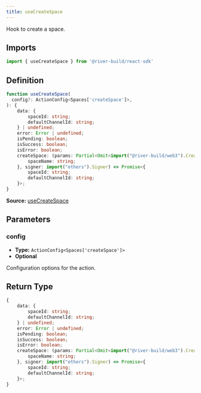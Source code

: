 ```yaml
---
title: useCreateSpace
---
```

Hook to create a space.
## Imports

```ts
import { useCreateSpace } from '@river-build/react-sdk'
```

## Definition

```ts
function useCreateSpace(
  config?: ActionConfig<Spaces['createSpace']>,
): {
    data: {
        spaceId: string;
        defaultChannelId: string;
    } | undefined;
    error: Error | undefined;
    isPending: boolean;
    isSuccess: boolean;
    isError: boolean;
    createSpace: (params: Partial<Omit<import("@river-build/web3").CreateSpaceParams, "spaceName">> & {
        spaceName: string;
    }, signer: import("ethers").Signer) => Promise<{
        spaceId: string;
        defaultChannelId: string;
    }>;
}
```

**Source:** [useCreateSpace](https://github.com/river-build/river/blob/main/packages/react-sdk/src/useCreateSpace.ts)

## Parameters

### config

- **Type:** `ActionConfig<Spaces['createSpace']>`
- **Optional**

Configuration options for the action.

## Return Type

```ts
{
    data: {
        spaceId: string;
        defaultChannelId: string;
    } | undefined;
    error: Error | undefined;
    isPending: boolean;
    isSuccess: boolean;
    isError: boolean;
    createSpace: (params: Partial<Omit<import("@river-build/web3").CreateSpaceParams, "spaceName">> & {
        spaceName: string;
    }, signer: import("ethers").Signer) => Promise<{
        spaceId: string;
        defaultChannelId: string;
    }>;
}
```
